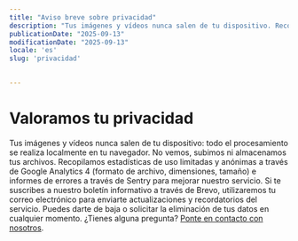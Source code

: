 ```yaml
---
title: "Aviso breve sobre privacidad"
description: "Tus imágenes y vídeos nunca salen de tu dispositivo. Recopilamos estadísticas de uso limitadas y anónimas a través de Google Analytics e informes de errores a través de Sentry."
publicationDate: "2025-09-13"
modificationDate: "2025-09-13"
locale: 'es'
slug: 'privacidad'
     

---
```


# Valoramos tu privacidad
Tus imágenes y vídeos nunca salen de tu dispositivo: todo el procesamiento se realiza localmente en tu navegador. No vemos, subimos ni almacenamos tus archivos.
Recopilamos estadísticas de uso limitadas y anónimas a través de Google Analytics 4 (formato de archivo, dimensiones, tamaño) e informes de errores a través de Sentry para mejorar nuestro servicio. Si te suscribes a nuestro boletín informativo a través de Brevo, utilizaremos tu correo electrónico para enviarte actualizaciones y recordatorios del servicio. Puedes darte de baja o solicitar la eliminación de tus datos en cualquier momento.
¿Tienes alguna pregunta? [Ponte en contacto con nosotros](https://github.com/damiarita/slingsite/issues).